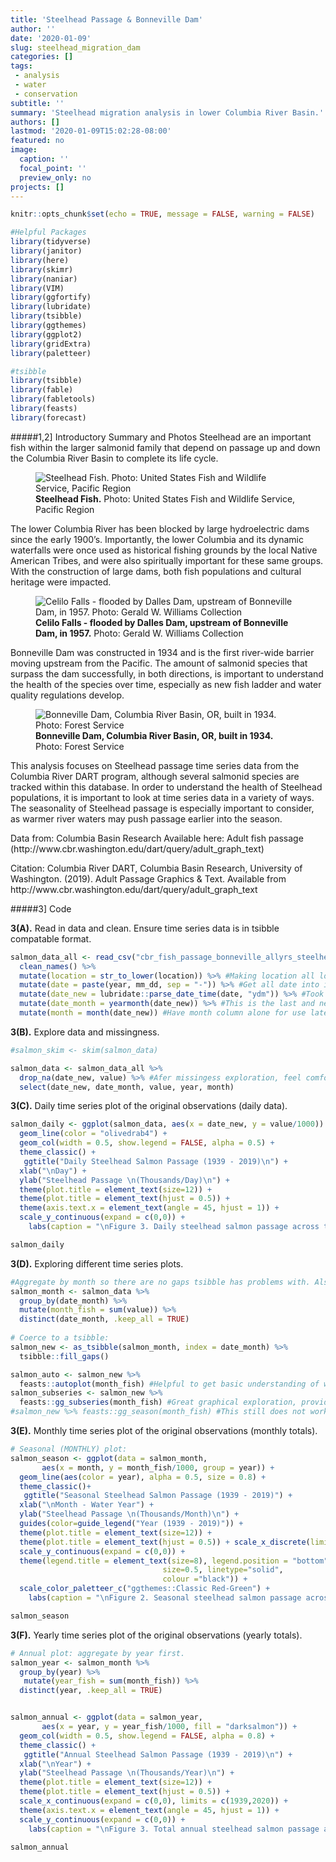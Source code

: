 ```yaml
---
title: 'Steelhead Passage & Bonneville Dam'
author: ''
date: '2020-01-09'
slug: steelhead_migration_dam
categories: []
tags:
 - analysis
 - water
 - conservation
subtitle: ''
summary: 'Steelhead migration analysis in lower Columbia River Basin.'
authors: []
lastmod: '2020-01-09T15:02:28-08:00'
featured: no
image:
  caption: ''
  focal_point: ''
  preview_only: no
projects: []
---
```


```r
knitr::opts_chunk$set(echo = TRUE, message = FALSE, warning = FALSE)
```

```r
#Helpful Packages
library(tidyverse)
library(janitor)
library(here)
library(skimr)
library(naniar)
library(VIM)
library(ggfortify)
library(lubridate)
library(tsibble)
library(ggthemes)
library(ggplot2)
library(gridExtra)
library(paletteer)

#tsibble
library(tsibble)
library(fable)
library(fabletools)
library(feasts)
library(forecast)
```


#####1,2] Introductory Summary and Photos
Steelhead are an important fish within the larger salmonid family that depend on passage up and down the Columbia River Basin to complete its life cycle. 

![**Steelhead Fish.** \n Photo: United States Fish and Wildlife Service, Pacific Region](steelhead.jpg)

The lower Columbia River has been blocked by large hydroelectric dams since the early 1900's. Importantly, the lower Columbia and its dynamic waterfalls were once used as historical fishing grounds by the local Native American Tribes, and were also spiritually important for these same groups. With the construction of large dams, both fish populations and cultural heritage were impacted.

![**Celilo Falls - flooded by Dalles Dam, upstream of Bonneville Dam, in 1957.** \n Photo: Gerald W. Williams Collection](Celilo Falls.jpg)

Bonneville Dam was constructed in 1934 and is the first river-wide barrier moving upstream from the Pacific. The amount of salmonid species that surpass the dam successfully, in both directions, is important to understand the health of the species over time, especially as new fish ladder and water quality regulations develop. 

![**Bonneville Dam, Columbia River Basin, OR, built in 1934.** \n Photo: Forest Service](bonneville-dam-and-people-fishing.jpg)

This analysis focuses on Steelhead passage time series data from the Columbia River DART program, although several salmonid species are tracked within this database. In order to understand the health of Steelhead populations, it is important to look at time series data in a variety of ways. The seasonality of Steelhead passage is especially important to consider, as warmer river waters may push passage earlier into the season. 

Data from: Columbia Basin Research Available here: Adult fish passage (http://www.cbr.washington.edu/dart/query/adult_graph_text)

Citation: Columbia River DART, Columbia Basin Research, University of Washington. (2019). Adult Passage Graphics & Text. Available from http://www.cbr.washington.edu/dart/query/adult_graph_text

#####3] Code

**3(A).** Read in data and clean. Ensure time series data is in tsibble compatable format. 
```r
salmon_data_all <- read_csv("cbr_fish_passage_bonneville_allyrs_steelhead.csv") %>% 
  clean_names() %>% 
  mutate(location = str_to_lower(location)) %>% #Making location all lower case, column names already lowercase but used clean_names() to get mm-dd into nicer format.
  mutate(date = paste(year, mm_dd, sep = "-")) %>% #Get all date into into one column. 
  mutate(date_new = lubridate::parse_date_time(date, "ydm")) %>% #Took out 29th day of February (61 total, Lubridate make an assumption that 29th day in Feb doesn't make sense because there are 28 days).
  mutate(date_month = yearmonth(date_new)) %>% #This is the last and needed step to make sure that tsibble can use the time seris data (coerce to tsibble `yearmonth` format). 
  mutate(month = month(date_new)) #Have month column alone for use later. 
```


**3(B).** Explore data and missingness. 
```r
#salmon_skim <- skim(salmon_data)

salmon_data <- salmon_data_all %>% 
  drop_na(date_new, value) %>% #Afer missingess exploration, feel comfortable with these exclusions. 
  select(date_new, date_month, value, year, month) 
```

**3(C).** Daily time series plot of the original observations (daily data).
```r
salmon_daily <- ggplot(salmon_data, aes(x = date_new, y = value/1000)) +
  geom_line(color = "olivedrab4") +
  geom_col(width = 0.5, show.legend = FALSE, alpha = 0.5) +
  theme_classic() +
   ggtitle("Daily Steelhead Salmon Passage (1939 - 2019)\n") +
  xlab("\nDay") +
  ylab("Steelhead Passage \n(Thousands/Day)\n") +
  theme(plot.title = element_text(size=12)) +
  theme(plot.title = element_text(hjust = 0.5)) + 
  theme(axis.text.x = element_text(angle = 45, hjust = 1)) +
  scale_y_continuous(expand = c(0,0)) +
    labs(caption = "\nFigure 3. Daily steelhead salmon passage across the Bonneville Dam (Oregon) from years 1939 to 2019.") # Moved caption down here because it was altering the rest of the plot. 

salmon_daily
```

**3(D).** Exploring different time series plots.
```r
#Aggregate by month so there are no gaps tsibble has problems with. Also more helpful to look at monthly totals, daily is too much to get a sense from. 
salmon_month <- salmon_data %>% 
  group_by(date_month) %>% 
  mutate(month_fish = sum(value)) %>% 
  distinct(date_month, .keep_all = TRUE)
  
# Coerce to a tsibble:
salmon_new <- as_tsibble(salmon_month, index = date_month) %>% 
  tsibble::fill_gaps()

salmon_auto <- salmon_new %>% 
  feasts::autoplot(month_fish) #Helpful to get basic understanding of what monthly totals look like. 
salmon_subseries <- salmon_new %>% 
  feasts::gg_subseries(month_fish) #Great graphical exploration, provides mean for each month. Really there are three months of interest, July, August and September. 
#salmon_new %>% feasts::gg_season(month_fish) #This still does not work on this computer despite download. 
```

**3(E).** Monthly time series plot of the original observations (monthly totals).
```r
# Seasonal (MONTHLY) plot: 
salmon_season <- ggplot(data = salmon_month, 
       aes(x = month, y = month_fish/1000, group = year)) +
  geom_line(aes(color = year), alpha = 0.5, size = 0.8) +
  theme_classic()+
   ggtitle("Seasonal Steelhead Salmon Passage (1939 - 2019)") +
  xlab("\nMonth - Water Year") +
  ylab("Steelhead Passage \n(Thousands/Month)\n") +
  guides(color=guide_legend("Year (1939 - 2019)")) +
  theme(plot.title = element_text(size=12)) +
  theme(plot.title = element_text(hjust = 0.5)) + scale_x_discrete(limits=c("10","11","12","1","2","3","4","5","6","7","8","9")) +
  scale_y_continuous(expand = c(0,0)) +
  theme(legend.title = element_text(size=8), legend.position = "bottom", legend.background = element_rect(fill="white",
                                  size=0.5, linetype="solid", 
                                  colour ="black")) +
  scale_color_paletteer_c("ggthemes::Classic Red-Green") +
    labs(caption = "\nFigure 2. Seasonal steelhead salmon passage across the Bonneville Dam (Oregon) from years \n1939 to 2019 by month. Steelhead passage has been higher in last decade.") # Moved caption down here because it was altering the rest of the plot. 

salmon_season
```

**3(F).** Yearly time series plot of the original observations (yearly totals).
```r
# Annual plot: aggregate by year first. 
salmon_year <- salmon_month %>% 
  group_by(year) %>% 
   mutate(year_fish = sum(month_fish)) %>% 
  distinct(year, .keep_all = TRUE)


salmon_annual <- ggplot(data = salmon_year, 
       aes(x = year, y = year_fish/1000, fill = "darksalmon")) +
  geom_col(width = 0.5, show.legend = FALSE, alpha = 0.8) +
  theme_classic() +
   ggtitle("Annual Steelhead Salmon Passage (1939 - 2019)\n") +
  xlab("\nYear") +
  ylab("Steelhead Passage \n(Thousands/Year)\n") +
  theme(plot.title = element_text(size=12)) +
  theme(plot.title = element_text(hjust = 0.5)) + 
  scale_x_continuous(expand = c(0,0), limits = c(1939,2020)) +
  theme(axis.text.x = element_text(angle = 45, hjust = 1)) +
  scale_y_continuous(expand = c(0,0)) +
    labs(caption = "\nFigure 3. Total annual steelhead salmon passage across the Bonneville Dam (Oregon) from years \n1939 to 2019 by year. Steelhead passage has been higher in last decade.") # Moved caption down here because it was altering the rest of the plot. 

salmon_annual
```
